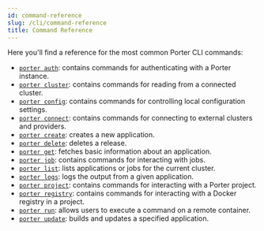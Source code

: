 ```yaml
---
id: command-reference
slug: /cli/command-reference
title: Command Reference
---
```


Here you'll find a reference for the most common Porter CLI commands:

- [`porter auth`](https://docs.porter.run/cli/command-reference/porter-auth): contains commands for authenticating with a Porter instance.
- [`porter cluster`](https://docs.porter.run/cli/command-reference/porter-cluster): contains commands for reading from a connected cluster.
- [`porter config`](https://docs.porter.run/cli/command-reference/porter-config): contains commands for controlling local configuration settings.
- [`porter connect`](https://docs.porter.run/cli/command-reference/porter-connect): contains commands for connecting to external clusters and providers.
- [`porter create`](https://docs.porter.run/cli/command-reference/porter-create): creates a new application.
- [`porter delete`](https://docs.porter.run/cli/command-reference/porter-delete): deletes a release.
- [`porter get`](https://docs.porter.run/cli/command-reference/porter-get): fetches basic information about an application.
- [`porter job`](https://docs.porter.run/cli/command-reference/porter-job): contains commands for interacting with jobs.
- [`porter list`](https://docs.porter.run/cli/command-reference/porter-list): lists applications or jobs for the current cluster.
- [`porter logs`](https://docs.porter.run/cli/command-reference/porter-logs): logs the output from a given application.
- [`porter project`](https://docs.porter.run/cli/command-reference/porter-project): contains commands for interacting with a Porter project.
- [`porter registry`](https://docs.porter.run/cli/command-reference/porter-registry): contains commands for interacting with a Docker registry in a project.
- [`porter run`](https://docs.porter.run/cli/command-reference/porter-run): allows users to execute a command on a remote container.
- [`porter update`](https://docs.porter.run/cli/command-reference/porter-update): builds and updates a specified application.
